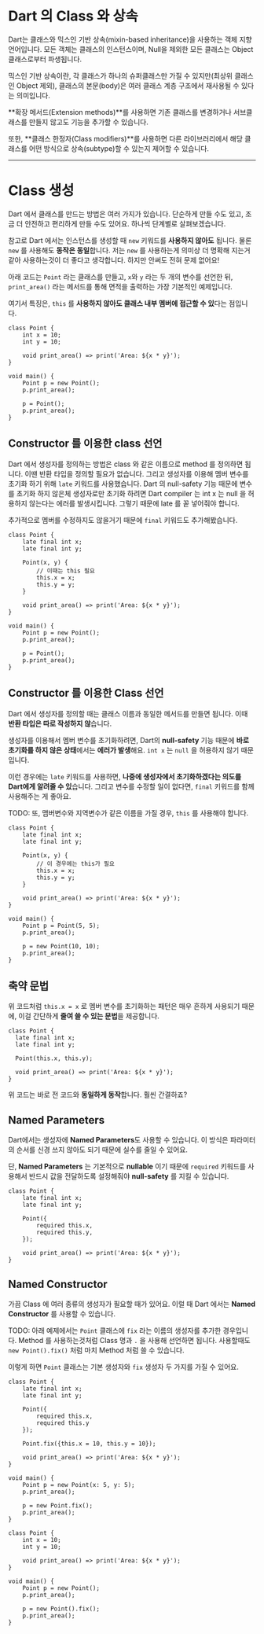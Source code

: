 # Dart 의 Class 와 상속
Dart는 클래스와 믹스인 기반 상속(mixin-based inheritance)을 사용하는 객체 지향 언어입니다.
모든 객체는 클래스의 인스턴스이며, Null을 제외한 모든 클래스는 Object 클래스로부터 파생됩니다.

믹스인 기반 상속이란,
각 클래스가 하나의 슈퍼클래스만 가질 수 있지만(최상위 클래스인 Object 제외),
클래스의 본문(body)은 여러 클래스 계층 구조에서 재사용될 수 있다는 의미입니다.

**확장 메서드(Extension methods)**를 사용하면
기존 클래스를 변경하거나 서브클래스를 만들지 않고도 기능을 추가할 수 있습니다.

또한, **클래스 한정자(Class modifiers)**를 사용하면
다른 라이브러리에서 해당 클래스를 어떤 방식으로 상속(subtype)할 수 있는지 제어할 수 있습니다.

***

# Class 생성

Dart 에서 클래스를 만드는 방법은 여러 가지가 있습니다. 단순하게 만들 수도 있고, 조금 더 안전하고 편리하게 만들 수도 있어요. 하나씩 단계별로 살펴보겠습니다.

참고로 Dart 에서는 인스턴스를 생성할 때 `new` 키워드를 **사용하지 않아도** 됩니다. 물론 `new` 를 사용해도 **동작은 동일**합니다. 저는 `new` 를 사용하는게 의미상 더 명확해 지는거 같아 사용하는것이 더 좋다고 생각합니다. 하지만 안써도 전혀 문제 없어요!

아래 코드는 `Point` 라는 클래스를 만들고, `x`와 `y` 라는 두 개의 변수를 선언한 뒤, `print_area()` 라는 메서드를 통해 면적을 출력하는 가장 기본적인 예제입니다.

여기서 특징은, `this` 를 **사용하지 않아도 클래스 내부 멤버에 접근할 수 있**다는 점입니다.

```dart:class-생성성
class Point {
    int x = 10;
    int y = 10;

    void print_area() => print('Area: ${x * y}');
}

void main() {
    Point p = new Point();
    p.print_area();

    p = Point();
    p.print_area();
}
```

## Constructor 를 이용한 class 선언

Dart 에서 생성자를 정의하는 방법은 class 와 같은 이름으로 method 를 정의하면 됩니다. 이땐 반환 타입을 정의할 필요가 없습니다. 그리고 생성자를 이용해 멤버 변수를 초기화 하기 위해 `late` 키워드를 사용했습니다. Dart 의 null-safety 기능 때문에 변수를 초기화 하지 않은체 생성자로만 초기화 하려면 Dart compiler 는 int x 는 null 을 허용하지 않는다는 에러를 발생시킵니다. 그렇기 때문에 late 를 꼳 넣어줘야 합니다.

추가적으로 멤버를 수정하지도 않을거기 때문에 `final` 키워드도 추가해봤습니다.

```dart:Class-생성
class Point {
    late final int x;
    late final int y;

    Point(x, y) {
        // 이때는 this 필요
        this.x = x;
        this.y = y;
    }

    void print_area() => print('Area: ${x * y}');
}

void main() {
    Point p = new Point();
    p.print_area();

    p = Point();
    p.print_area();
}
```

## Constructor 를 이용한 Class 선언

Dart 에서 생성자를 정의할 때는 <R>클래스 이름과 동일한 메서드</R>를 만들면 됩니다. 이때 **반환 타입은 따로 작성하지 않**습니다.

생성자를 이용해서 멤버 변수를 초기화하려면, Dart의 **null-safety** 기능 때문에 **바로 초기화를 하지 않은 상태**에서는 **에러가 발생**해요. `int x` 는 `null` 을 허용하지 않기 때문입니다.

이런 경우에는 `late` 키워드를 사용하면, **나중에 생성자에서 초기화하겠다는 의도를 Dart에게 알려줄 수 있**습니다. 그리고 변수를 수정할 일이 없다면, `final` 키워드를 함께 사용해주는 게 좋아요.

TODO: 또, 맴버변수와 지역변수가 같은 이름을 가질 경우, `this` 를 사용해야 합니다.

```dart:Constructor
class Point {
    late final int x;
    late final int y;

    Point(x, y) {
        // 이 경우에는 this가 필요
        this.x = x;
        this.y = y;
    }

    void print_area() => print('Area: ${x * y}');
}

void main() {
    Point p = Point(5, 5);
    p.print_area();

    p = new Point(10, 10);
    p.print_area();
}
```

## 축약 문법

위 코드처럼 `this.x = x` 로 멤버 변수를 초기화하는 패턴은 매우 흔하게 사용되기 때문에, 이걸 간단하게 **줄여 쓸 수 있는 문법**을 제공합니다.
```dart:축약-문법
class Point {
  late final int x;
  late final int y;

  Point(this.x, this.y);

  void print_area() => print('Area: ${x * y}');
}
```
위 코드는 바로 전 코드와 **동일하게 동작**합니다. 훨씬 간결하죠?


## Named Parameters

Dart에서는 생성자에 **Named Parameters**도 사용할 수 있습니다. 이 방식은 파라미터의 순서를 신경 쓰지 않아도 되기 때문에 실수를 줄일 수 있어요.

단, **Named Parameters** 는 기본적으로 **nullable** 이기 때문에 `required` 키워드를 사용해서 반드시 값을 전달하도록 설정해줘야 **null-safety** 를 지킬 수 있습니다.


```dart:Named-Parameters
class Point {
    late final int x;
    late final int y;

    Point({
        required this.x,
        required this.y,
    });

    void print_area() => print('Area: ${x * y}');
}
```

## Named Constructor

가끔 Class 에 <R>여러 종류의 생성자</R>가 필요할 때가 있어요. 이럴 때 Dart 에서는 **Named Constructor** 를 사용할 수 있습니다.

TODO: 아래 예제에서는 `Point` 클래스에 `fix` 라는 이름의 생성자를 추가한 경우입니다. Method 를 사용하는것처럼 Class 명과 `.` 을 사용해 선언하면 됩니다. 사용할때도 `new Point().fix()` 처럼 마치 Method 처럼 쓸 수 있습니다.

이렇게 하면 `Point` 클래스는 기본 생성자와 `fix` 생성자 <R>두 가지를 가질 수 있</R>어요.


```dart:Named-Constructor
class Point {
    late final int x;
    late final int y;

    Point({
        required this.x,
        required this.y
    });

    Point.fix({this.x = 10, this.y = 10});

    void print_area() => print('Area: ${x * y}');
}

void main() {
    Point p = new Point(x: 5, y: 5);
    p.print_area();

    p = new Point.fix();
    p.print_area();
}
```
```dart:class
class Point {
    int x = 10;
    int y = 10;

    void print_area() => print('Area: ${x * y}');
}

void main() {
    Point p = new Point();
    p.print_area();

    p = new Point().fix();
    p.print_area();
}
```
